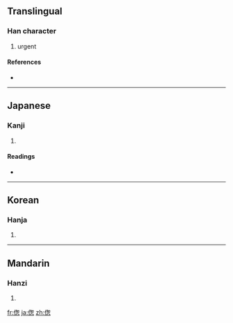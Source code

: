 {{also|傯}}
==Translingual==

===Han character===
{{Han char|rn=9|rad=人|as=09|sn=11|four=|canj=人心大心 (OPKP)}}

# urgent

====References====
* {{Han ref|kx=0111.250|dkj=00889|dj=0237.220|hdz=10194.030|uh=506C|ud=20588}}

----

==Japanese==

===Kanji===
{{ja-kanji|grade=|rs=人09}}

# {{defn|Japanese|sort=人09}}

====Readings====
* {{ja-readings|on=[[そう]] (sō)|kun=[[くるしむ]] (kurushimu), [[せわしい]] (sewashii), [[あわただしい]] (awatadashii)}}

----

==Korean==

===Hanja===
{{ko-hanja|hangeul=총|rv=chong|mr=ch'ong}}

# {{defn|Korean|sort=人09}}

----

==Mandarin==

===Hanzi===
{{cmn-hanzi|tra=傯|pin=[[zǒng]] ([[zong3]])|wg=tsung<sup>3</sup>}}

# {{defn|Mandarin|sort=人09}}

[[fr:偬]]
[[ja:偬]]
[[zh:偬]]